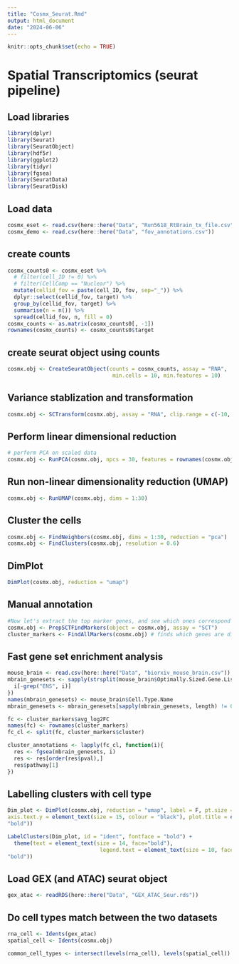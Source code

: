 ```yaml
---
title: "Cosmx_Seurat.Rmd"
output: html_document
date: "2024-06-06"
---
```


```r
knitr::opts_chunk$set(echo = TRUE)
```

# Spatial Transcriptomics (seurat pipeline)

## Load libraries 
```r
library(dplyr)
library(Seurat)
library(SeuratObject)
library(hdf5r)
library(ggplot2)
library(tidyr)
library(fgsea)
library(SeuratData)
library(SeuratDisk)
```

## Load data 
```r
cosmx_eset <- read.csv(here::here("Data", "Run5618_RtBrain_tx_file.csv"))
cosmx_demo <- read.csv(here::here("Data", "fov_annotations.csv"))
```

## create counts 
```r
cosmx_counts0 <- cosmx_eset %>% 
  # filter(cell_ID != 0) %>% 
  # filter(CellComp == "Nuclear") %>% 
  mutate(cellid_fov = paste(cell_ID, fov, sep="_")) %>% 
  dplyr::select(cellid_fov, target) %>% 
  group_by(cellid_fov, target) %>% 
  summarise(n = n()) %>% 
  spread(cellid_fov, n, fill = 0)
cosmx_counts <- as.matrix(cosmx_counts0[, -1])
rownames(cosmx_counts) <- cosmx_counts0$target
```

## create seurat object using counts 
```r
cosmx.obj <- CreateSeuratObject(counts = cosmx_counts, assay = "RNA",
                                 min.cells = 10, min.features = 10)
```

## Variance stablization and transformation 
```r
cosmx.obj <- SCTransform(cosmx.obj, assay = "RNA", clip.range = c(-10, 10))
```

## Perform linear dimensional reduction 
```r
# perform PCA on scaled data 
cosmx.obj <- RunPCA(cosmx.obj, npcs = 30, features = rownames(cosmx.obj))
```

## Run non-linear dimensionality reduction (UMAP)
```r
cosmx.obj <- RunUMAP(cosmx.obj, dims = 1:30)
```

## Cluster the cells 
```r
cosmx.obj <- FindNeighbors(cosmx.obj, dims = 1:30, reduction = "pca")
cosmx.obj <- FindClusters(cosmx.obj, resolution = 0.6)
```

## DimPlot 
```r
DimPlot(cosmx.obj, reduction = "umap")
```

## Manual annotation 
```r
#Now let's extract the top marker genes, and see which ones correspond with each cluster. This can be done using the FindAllMarkers function within Seurat.
cosmx.obj <- PrepSCTFindMarkers(object = cosmx.obj, assay = "SCT")
cluster_markers <- FindAllMarkers(cosmx.obj) # finds which genes are different 
```

## Fast gene set enrichment analysis 
```r
mouse_brain <- read.csv(here::here("Data", "biorxiv_mouse_brain.csv"))
mbrain_genesets <- sapply(strsplit(mouse_brain$Optimally.Sized.Gene.List, "\\||="), function(i){
  i[-grep("ENS", i)]
})
names(mbrain_genesets) <- mouse_brain$Cell.Type.Name
mbrain_genesets <- mbrain_genesets[sapply(mbrain_genesets, length) != 0]

fc <- cluster_markers$avg_log2FC
names(fc) <- rownames(cluster_markers)
fc_cl <- split(fc, cluster_markers$cluster)

cluster_annotations <- lapply(fc_cl, function(i){
  res <- fgsea(mbrain_genesets, i)
  res <- res[order(res$pval),]
  res$pathway[1]
})
```

## Labelling clusters with cell type 
```r
Dim_plot <- DimPlot(cosmx.obj, reduction = "umap", label = F, pt.size = 0.5) + ggtitle("Spatial analysis clusters by cell type", aes(color = 1)) + theme_bw() + theme(axis.text.x = element_text(size = 14, colour = "black"), 
axis.text.y = element_text(size = 15, colour = "black"), plot.title = element_text(size = 14, face = 
"bold"))

LabelClusters(Dim_plot, id = "ident", fontface = "bold") +
  theme(text = element_text(size = 14, face="bold"), 
                             legend.text = element_text(size = 10, face = 
"bold"))

```

## Load GEX (and ATAC) seurat object 
```r
gex_atac <- readRDS(here::here("Data", "GEX_ATAC_Seur.rds"))
```

## Do cell types match between the two datasets 
```r
rna_cell <- Idents(gex_atac)
spatial_cell <- Idents(cosmx.obj)

common_cell_types <- intersect(levels(rna_cell), levels(spatial_cell))
```


